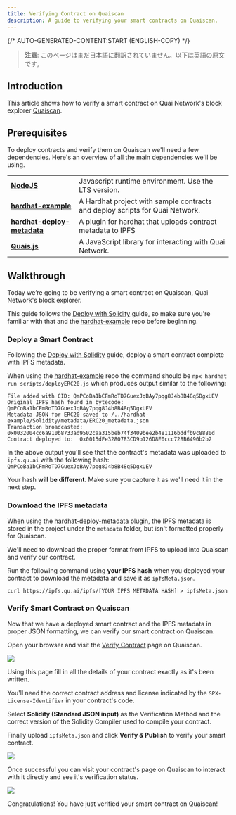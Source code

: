 ```yaml
---
title: Verifying Contract on Quaiscan
description: A guide to verifying your smart contracts on Quaiscan.
---
```


{/* AUTO-GENERATED-CONTENT:START (ENGLISH-COPY) */}

> **注意**: このページはまだ日本語に翻訳されていません。以下は英語の原文です。

## Introduction

This article shows how to verify a smart contract on Quai Network's block explorer [Quaiscan](https://quaiscan.io/).

## Prerequisites

To deploy contracts and verify them on Quaiscan we'll need a few dependencies. Here's an overview of all the main dependencies we'll be using.

|                                                                               |                                                                              |
| ----------------------------------------------------------------------------- | ---------------------------------------------------------------------------- |
| [**NodeJS**](https://nodejs.org/en/download/)                                 | Javascript runtime environment. Use the LTS version.                         |
| [**hardhat-example**](https://github.com/dominant-strategies/hardhat-example) | A Hardhat project with sample contracts and deploy scripts for Quai Network. |
| [**hardhat-deploy-metadata**](https://github.com/dominant-strategies/hardhat-deploy-metadata) | A plugin for hardhat that uploads contract metadata to IPFS  |
| [**Quais.js**](https://www.npmjs.com/package/quais)                           | A JavaScript library for interacting with Quai Network.                      |

## Walkthrough

Today we’re going to be verifying a smart contract on Quaiscan, Quai Network's block explorer.

This guide follows the [Deploy with Solidity](https://docs.qu.ai/guides/development/solidity) guide, so make sure you're familiar with that and the [hardhat-example](https://github.com/dominant-strategies/hardhat-example) repo before beginning.

### Deploy a Smart Contract

Following the [Deploy with Solidity](https://docs.qu.ai/guides/development/solidity) guide, deploy a smart contract complete with IPFS metadata.

When using the [hardhat-example](https://github.com/dominant-strategies/hardhat-example) repo the command should be `npx hardhat run scripts/deployERC20.js` which produces output similar to the following:

```
File added with CID: QmPCoBa1bCFmRoTD7GuexJqBAy7pqg8J4b8B48q5DgxUEV
Original IPFS hash found in bytecode: QmPCoBa1bCFmRoTD7GuexJqBAy7pqg8J4b8B48q5DgxUEV
Metadata JSON for ERC20 saved to /../hardhat-example/Solidity/metadata/ERC20_metadata.json
Transaction broadcasted:  0x0032004cc6a910b8733ad9502caa315beb74f3409bee2b481116bddfb9c8880d
Contract deployed to:  0x0015dFe3280783CD9b126D8E0ccc728B6490b2b2
```

In the above output you'll see that the contract's metadata was uploaded to `ipfs.qu.ai` with the following hash: `QmPCoBa1bCFmRoTD7GuexJqBAy7pqg8J4b8B48q5DgxUEV`

Your hash **will be different**. Make sure you capture it as we'll need it in the next step.

### Download the IPFS metadata

When using the [hardhat-deploy-metadata](https://github.com/dominant-strategies/hardhat-deploy-metadata) plugin, the IPFS metadata is stored in the project under the `metadata` folder, but isn't formatted properly for Quaiscan.

We'll need to download the proper format from IPFS to upload into Quaiscan and verify our contract.

Run the following command using **your IPFS hash** when you deployed your contract to download the metadata and save it as `ipfsMeta.json`.

```
curl https://ipfs.qu.ai/ipfs/[YOUR IPFS METADATA HASH] > ipfsMeta.json
```

### Verify Smart Contract on Quaiscan

Now that we have a deployed smart contract and the IPFS metadata in proper JSON formatting, we can verify our smart contract on Quaiscan.

Open your browser and visit the [Verify Contract](https://quaiscan.io/contract-verification?shard=) page on Quaiscan.


<Frame>
	<img src='/images/Guides/VerifyContract/verifyDialogue.png' />
</Frame>

Using this page fill in all the details of your contract exactly as it's been written. 

You'll need the correct contract address and license indicated by the `SPX-License-Identifier` in your contract's code.

Select **Solidity (Standard JSON input)** as the Verification Method and the correct version of the Solidity Compiler used to compile your contract. 

Finally upload `ipfsMeta.json` and click **Verify & Publish** to verify your smart contract. 


<Frame>
	<img src='/images/Guides/VerifyContract/verifyDialogueFilled.png' />
</Frame>

Once successful you can visit your contract's page on Quaiscan to interact with it directly and see it's verification status. 

<Frame>
	<img src='/images/Guides/VerifyContract/verifiedContract.png' />
</Frame>

Congratulations! You have just verified your smart contract on Quaiscan!

